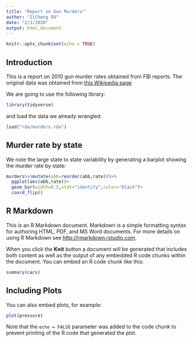 ```yaml
---
title: "Report on Gun Murders"
author: "ZiCheng OU"
date: "2/3/2020"
output: html_document
---
```


```r
knitr::opts_chunk$set(echo = TRUE)
```
## Introduction

This is a report on 2010 gun murder rates obtained from FBI reports. The original data was obtained from [this Wikipedia page](https://en.wikipedia.org/wiki/Murder_in_the_United_States_by_state)

We are going to use the following library:

```r
library(tidyverse)
```

and load the data we already wrangled:

```r
load("rda/murders.rda")
```

## Murder rate by state

We note the large state to state variability by generating a barplot showing the murder rate by state:

```r
murders%>%mutate(abb=reorder(abb,rate))%>%
  ggplot(aes(abb,rate))+
  geom_bar(width=0.5,stat="identity",color="black")+
  coord_flip()
```

## R Markdown

This is an R Markdown document. Markdown is a simple formatting syntax for authoring HTML, PDF, and MS Word documents. For more details on using R Markdown see <http://rmarkdown.rstudio.com>.

When you click the **Knit** button a document will be generated that includes both content as well as the output of any embedded R code chunks within the document. You can embed an R code chunk like this:

```r
summary(cars)
```

## Including Plots

You can also embed plots, for example:

```r
plot(pressure)
```

Note that the `echo = FALSE` parameter was added to the code chunk to prevent printing of the R code that generated the plot.
